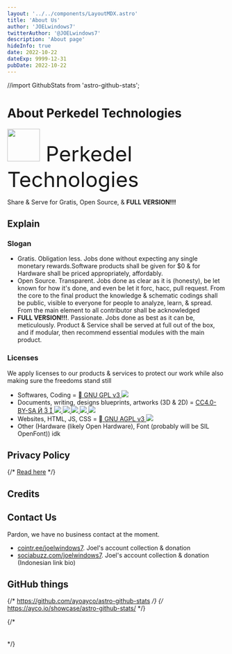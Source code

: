 ```yaml
---
layout: '../../components/LayoutMDX.astro'
title: 'About Us'
author: 'JOELwindows7'
twitterAuthor: '@JOELwindows7'
description: 'About page'
hideInfo: true
date: 2022-10-22
dateExp: 9999-12-31
pubDate: 2022-10-22
---
```

//import GithubStats from 'astro-github-stats';

# About Perkedel Technologies
<font size="72"><p><img src="/Perkedel_Icon.png" width="75px"/> Perkedel Technologies</p></font>
Share & Serve for Gratis, Open Source, & **FULL VERSION!!!**

## Explain
### Slogan
- Gratis. Obligation less. Jobs done without expecting any single monetary rewards.Software products shall be given for $0 & for Hardware shall be priced appropriately, affordably.
- Open Source. Transparent. Jobs done as clear as it is (honesty), be let known for how it's done, and even be let it forc, hacc, pull request. From the core to the final product the knowledge & schematic codings shall be public, visible to everyone for people to analyze, learn, & spread. From the main element to all contributor shall be acknowledged
- **FULL VERSION!!!**. Passionate. Jobs done as best as it can be, meticulously. Product & Service shall be served at full out of the box, and if modular, then recommend essential modules with the main product.

### Licenses
We apply licenses to our products & services to protect our work while also making sure the freedoms stand still
- Softwares, Coding = <a target="_blank" rel="license noopener noreferrer" href="https://www.gnu.org/licenses/gpl-3.0.en.html">&#xe779; GNU GPL v3 <img src="https://www.gnu.org/graphics/gplv3-with-text-136x68.png"/></a>
- Documents, writing, designs blueprints, artworks (3D & 2D) =
        <a target="_blank" rel="license noopener noreferrer" href="https://creativecommons.org/licenses/by-sa/4.0/">CC4.0-BY-SA
          &#xe291; &#xe290; &#xe297;
          ![](https://mirrors.creativecommons.org/presskit/buttons/88x31/svg/by-sa.svg)
          ![](https://mirrors.creativecommons.org/presskit/icons/cc.svg)
          ![](https://mirrors.creativecommons.org/presskit/icons/by.svg)
          ![](https://mirrors.creativecommons.org/presskit/icons/sa.svg)
          ![](https://mirrors.creativecommons.org/presskit/cc.srr.primary.svg) </a>
- Websites, HTML, JS, CSS = <a target="_blank" rel="license noopener noreferrer" href="https://www.gnu.org/licenses/agpl-3.0.html">&#xe779; GNU AGPL v3 <img src="https://www.gnu.org/graphics/agplv3-with-text-162x68.png"/></a>
- Other (Hardware (likely Open Hardware), Font (probably will be SIL OpenFont)) idk
## Privacy Policy
{/* [Read here](/privacy_policy) */}
<ButtonizedLink content="Read here" href="/privacy_policy"/>

## Credits
<ButtonizedLink content="See here" href="credit"/>

## Contact Us
Pardon, we have no business contact at the moment.
- <a target="_blank" rel="noopener noreferrer" href="https://cointr.ee/joelwindows7">cointr.ee/joelwindows7</a>. Joel's account collection & donation
- <a target="_blank" rel="noopener noreferrer" href="https://sociabuzz.com/joelwindows7">sociabuzz.com/joelwindows7</a>. Joel's account collection & donation (Indonesian link bio)

## GitHub things
{/* https://github.com/ayoayco/astro-github-stats */}
{/* https://ayco.io/showcase/astro-github-stats/ */}
<div style="overflow-x:auto;">
{/*
<a href="https://github.com/Perkedel" target="_blank" rel="noopener noreferrer"><GithubStats username="Perkedel" topLanguages={true} showIcon={true}/></a><br/>
<a href="https://github.com/JOELwindows7" target="_blank" rel="noopener noreferrer"><GithubStats username="JOELwindows7" topLanguages={true} showIcon={true}/></a><br/>
<a href="https://github.com/Perkedel/perkedel-astro" target="_blank" rel="noopener noreferrer"><GithubStats username="Perkedel" repo="perkedel-astro" /></a><br/>
*/}
</div>

